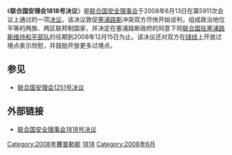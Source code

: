 {{Infobox UN resolution
|number = 1818
|organ = SC
|date = 6月13日
|year = 2008年
|meeting = 5911
|code = S/RES/1818
|document = 
|for = 15
|abstention = 0
|against = 0
|subject = 塞浦路斯局势
|result = 通过 
|image = 
|caption = 
}}

《'''联合国安理会1818号决议'''》是[[联合国安全理事会|联合国安全理事会]]于2008年6月13日在第5911次会议上通过的一项[[联合国安全理事会决议|决议]]。该决议敦促[[塞浦路斯|塞浦路斯]]冲突双方尽快开始谈判，组成政治地位平等的两族、两区联邦制国家，并决定在塞浦路斯政府的同意下将[[联合国驻塞浦路斯维持和平部队|联合国驻塞浦路斯维持和平部队]]的任期到2008年12月15日为止。该决议还对双方在[[绿线|绿线]]上开放过境点表示欣慰，并鼓励开放更多过境点。

==参见==
*[[联合国安理会1251号决议|联合国安理会1251号决议]]

==外部链接==
*[http://www.un.org/chinese/aboutun/prinorgs/sc/sres/08/s1818.htm 联合国安全理事会1818号决议] {{Wayback|url=http://www.un.org/chinese/aboutun/prinorgs/sc/sres/08/s1818.htm |date=20090809062857 }}

{{UNSCR 2008}}

[[Category:2008年賽普勒斯|Category:2008年賽普勒斯]]
[[Category:2008年联合国安全理事会决议|1818]]
[[Category:2008年6月|Category:2008年6月]]

{{UN-stub}}